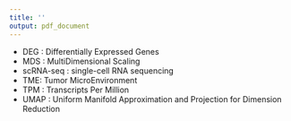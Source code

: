 ```yaml
---
title: ''
output: pdf_document
---
```


\section*{List of Abbreviations}

- DEG : Differentially Expressed Genes
- MDS : MultiDimensional Scaling
- scRNA-seq : single-cell RNA sequencing
- TME: Tumor MicroEnvironment
- TPM : Transcripts Per Million
- UMAP : Uniform Manifold Approximation and Projection for Dimension Reduction
